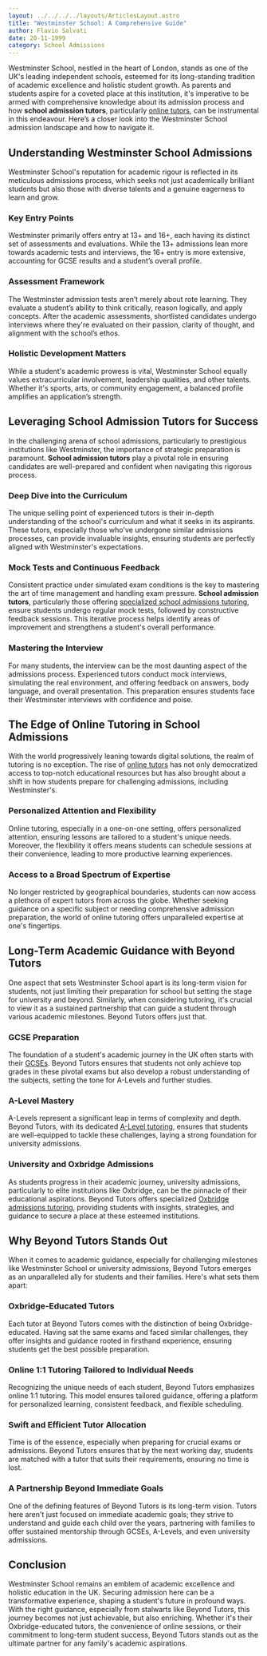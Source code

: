```yaml
---
layout: ../../../../layouts/ArticlesLayout.astro
title: "Westminster School: A Comprehensive Guide"
author: Flavio Salvati
date: 20-11-1999
category: School Admissions
---
```


Westminster School, nestled in the heart of London, stands as one of the UK's leading independent schools, esteemed for its long-standing tradition of academic excellence and holistic student growth. As parents and students aspire for a coveted place at this institution, it's imperative to be armed with comprehensive knowledge about its admission process and how **school admission tutors**, particularly [online tutors](https://www.beyond-tutors.com), can be instrumental in this endeavour. Here’s a closer look into the Westminster School admission landscape and how to navigate it.

## Understanding Westminster School Admissions

Westminster School's reputation for academic rigour is reflected in its meticulous admissions process, which seeks not just academically brilliant students but also those with diverse talents and a genuine eagerness to learn and grow.

### Key Entry Points

Westminster primarily offers entry at 13+ and 16+, each having its distinct set of assessments and evaluations. While the 13+ admissions lean more towards academic tests and interviews, the 16+ entry is more extensive, accounting for GCSE results and a student’s overall profile.

### Assessment Framework

The Westminster admission tests aren’t merely about rote learning. They evaluate a student’s ability to think critically, reason logically, and apply concepts. After the academic assessments, shortlisted candidates undergo interviews where they're evaluated on their passion, clarity of thought, and alignment with the school’s ethos.

### Holistic Development Matters

While a student's academic prowess is vital, Westminster School equally values extracurricular involvement, leadership qualities, and other talents. Whether it's sports, arts, or community engagement, a balanced profile amplifies an application’s strength.

## Leveraging School Admission Tutors for Success

In the challenging arena of school admissions, particularly to prestigious institutions like Westminster, the importance of strategic preparation is paramount. **School admission tutors** play a pivotal role in ensuring candidates are well-prepared and confident when navigating this rigorous process.

### Deep Dive into the Curriculum

The unique selling point of experienced tutors is their in-depth understanding of the school's curriculum and what it seeks in its aspirants. These tutors, especially those who've undergone similar admissions processes, can provide invaluable insights, ensuring students are perfectly aligned with Westminster's expectations.

### Mock Tests and Continuous Feedback

Consistent practice under simulated exam conditions is the key to mastering the art of time management and handling exam pressure. **School admission tutors**, particularly those offering [specialized school admissions tutoring](https://www.beyond-tutors.com/school-admissions.html), ensure students undergo regular mock tests, followed by constructive feedback sessions. This iterative process helps identify areas of improvement and strengthens a student's overall performance.

### Mastering the Interview

For many students, the interview can be the most daunting aspect of the admissions process. Experienced tutors conduct mock interviews, simulating the real environment, and offering feedback on answers, body language, and overall presentation. This preparation ensures students face their Westminster interviews with confidence and poise.

## The Edge of Online Tutoring in School Admissions

With the world progressively leaning towards digital solutions, the realm of tutoring is no exception. The rise of [online tutors](https://www.beyond-tutors.com) has not only democratized access to top-notch educational resources but has also brought about a shift in how students prepare for challenging admissions, including Westminster's.

### Personalized Attention and Flexibility

Online tutoring, especially in a one-on-one setting, offers personalized attention, ensuring lessons are tailored to a student's unique needs. Moreover, the flexibility it offers means students can schedule sessions at their convenience, leading to more productive learning experiences.

### Access to a Broad Spectrum of Expertise

No longer restricted by geographical boundaries, students can now access a plethora of expert tutors from across the globe. Whether seeking guidance on a specific subject or needing comprehensive admission preparation, the world of online tutoring offers unparalleled expertise at one's fingertips.

## Long-Term Academic Guidance with Beyond Tutors

One aspect that sets Westminster School apart is its long-term vision for students, not just limiting their preparation for school but setting the stage for university and beyond. Similarly, when considering tutoring, it's crucial to view it as a sustained partnership that can guide a student through various academic milestones. Beyond Tutors offers just that.

### GCSE Preparation

The foundation of a student's academic journey in the UK often starts with their [GCSEs](https://www.beyond-tutors.com/GCSE.html). Beyond Tutors ensures that students not only achieve top grades in these pivotal exams but also develop a robust understanding of the subjects, setting the tone for A-Levels and further studies.

### A-Level Mastery

A-Levels represent a significant leap in terms of complexity and depth. Beyond Tutors, with its dedicated [A-Level tutoring](https://www.beyond-tutors.com/A-Levels.html), ensures that students are well-equipped to tackle these challenges, laying a strong foundation for university admissions.

### University and Oxbridge Admissions

As students progress in their academic journey, university admissions, particularly to elite institutions like Oxbridge, can be the pinnacle of their educational aspirations. Beyond Tutors offers specialized [Oxbridge admissions tutoring](https://www.beyond-tutors.com/university-admission/oxbridge.html), providing students with insights, strategies, and guidance to secure a place at these esteemed institutions.

## Why Beyond Tutors Stands Out

When it comes to academic guidance, especially for challenging milestones like Westminster School or university admissions, Beyond Tutors emerges as an unparalleled ally for students and their families. Here's what sets them apart:

### Oxbridge-Educated Tutors

Each tutor at Beyond Tutors comes with the distinction of being Oxbridge-educated. Having sat the same exams and faced similar challenges, they offer insights and guidance rooted in firsthand experience, ensuring students get the best possible preparation.

### Online 1:1 Tutoring Tailored to Individual Needs

Recognizing the unique needs of each student, Beyond Tutors emphasizes online 1:1 tutoring. This model ensures tailored guidance, offering a platform for personalized learning, consistent feedback, and flexible scheduling.

### Swift and Efficient Tutor Allocation

Time is of the essence, especially when preparing for crucial exams or admissions. Beyond Tutors ensures that by the next working day, students are matched with a tutor that suits their requirements, ensuring no time is lost.

### A Partnership Beyond Immediate Goals

One of the defining features of Beyond Tutors is its long-term vision. Tutors here aren't just focused on immediate academic goals; they strive to understand and guide each child over the years, partnering with families to offer sustained mentorship through GCSEs, A-Levels, and even university admissions.

## Conclusion

Westminster School remains an emblem of academic excellence and holistic education in the UK. Securing admission here can be a transformative experience, shaping a student's future in profound ways. With the right guidance, especially from stalwarts like Beyond Tutors, this journey becomes not just achievable, but also enriching. Whether it's their Oxbridge-educated tutors, the convenience of online sessions, or their commitment to long-term student success, Beyond Tutors stands out as the ultimate partner for any family's academic aspirations.